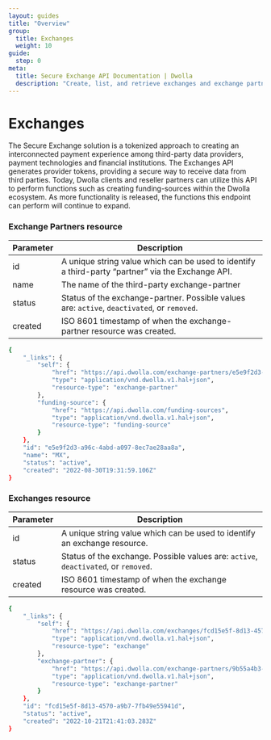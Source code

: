 ```yaml
---
layout: guides
title: "Overview"
group:
  title: Exchanges
  weight: 10
guide:
  step: 0
meta:
  title: Secure Exchange API Documentation | Dwolla
  description: "Create, list, and retrieve exchanges and exchange partners."
---
```


# Exchanges

The Secure Exchange solution is a tokenized approach to creating an interconnected payment experience among third-party data providers, payment technologies and financial institutions.
The Exchanges API generates provider tokens, providing a secure way to receive data from third parties.
Today, Dwolla clients and reseller partners can utilize this API to perform functions such as creating funding-sources within the Dwolla ecosystem.
As more functionality is released, the functions this endpoint can perform will continue to expand.

### Exchange Partners resource

| Parameter | Description                                                                                       |
| --------- | ------------------------------------------------------------------------------------------------- |
| id        | A unique string value which can be used to identify a third-party “partner” via the Exchange API. |
| name      | The name of the third-party exchange-partner                                                      |
| status    | Status of the exchange-partner. Possible values are: `active`, `deactivated`, or `removed`.       |
| created   | ISO 8601 timestamp of when the exchange-partner resource was created.                             |

```bash
{
    "_links": {
        "self": {
            "href": "https://api.dwolla.com/exchange-partners/e5e9f2d3-a96c-4abd-a097-8ec7ae28aa8a",
            "type": "application/vnd.dwolla.v1.hal+json",
            "resource-type": "exchange-partner"
        },
        "funding-source": {
            "href": "https://api.dwolla.com/funding-sources",
            "type": "application/vnd.dwolla.v1.hal+json",
            "resource-type": "funding-source"
        }
    },
    "id": "e5e9f2d3-a96c-4abd-a097-8ec7ae28aa8a",
    "name": "MX",
    "status": "active",
    "created": "2022-08-30T19:31:59.106Z"
}

```

### Exchanges resource

| Parameter | Description                                                                         |
| --------- | ----------------------------------------------------------------------------------- |
| id        | A unique string value which can be used to identify an exchange resource.           |
| status    | Status of the exchange. Possible values are: `active`, `deactivated`, or `removed`. |
| created   | ISO 8601 timestamp of when the exchange resource was created.                       |

```bash
{
    "_links": {
        "self": {
            "href": "https://api.dwolla.com/exchanges/fcd15e5f-8d13-4570-a9b7-7fb49e55941d",
            "type": "application/vnd.dwolla.v1.hal+json",
            "resource-type": "exchange"
        },
        "exchange-partner": {
            "href": "https://api.dwolla.com/exchange-partners/9b55a4b3-34ae-4607-b2d1-622f1eed77f9",
            "type": "application/vnd.dwolla.v1.hal+json",
            "resource-type": "exchange-partner"
        }
    },
    "id": "fcd15e5f-8d13-4570-a9b7-7fb49e55941d",
    "status": "active",
    "created": "2022-10-21T21:41:03.283Z"
}

```
